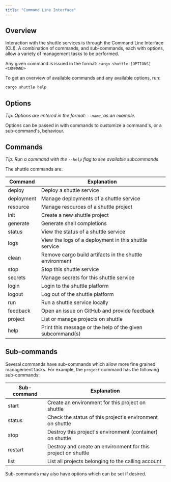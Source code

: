 ```yaml
---
title: "Command Line Interface"
---
```


## Overview

Interaction with the shuttle services is through the Command Line Interface (CLI).
A combination of commands, and sub-commands, each with options, allow a variety of management tasks to be performed.

Any given command is issued in the format: `cargo shuttle [OPTIONS] <COMMAND>`

To get an overview of available commands and any available options, run:

```bash
cargo shuttle help
```

## Options

*Tip: Options are entered in the format: `--name`, as an example.*

Options can be passed in with commands to customize a command's, or a sub-command's, behaviour.

## Commands

*Tip: Run a command with the `--help` flag to see available subcommands*

The shuttle commands are:

| Command    | Explanation |
| ---------- | ----------- |
| deploy     | Deploy a shuttle service |
| deployment | Manage deployments of a shuttle service |
| resource   | Manage resources of a shuttle project |
| init       | Create a new shuttle project |
| generate   | Generate shell completions |
| status     | View the status of a shuttle service |
| logs       | View the logs of a deployment in this shuttle service |
| clean      | Remove cargo build artifacts in the shuttle environment |
| stop       | Stop this shuttle service |
| secrets    | Manage secrets for this shuttle service |
| login      | Login to the shuttle platform |
| logout     | Log out of the shuttle platform |
| run        | Run a shuttle service locally |
| feedback   | Open an issue on GitHub and provide feedback |
| project    | List or manage projects on shuttle |
| help       | Print this message or the help of the given subcommand(s) |

## Sub-commands

Several commands have sub-commands which allow more fine grained management tasks.
For example, the `project` command has the following sub-commands:

| Sub-command | Explanation |
| ----------- | ----------- |
| start       | Create an environment for this project on shuttle |
| status      | Check the status of this project's environment on shuttle |
| stop        | Destroy this project's environment (container) on shuttle |
| restart     | Destroy and create an environment for this project on shuttle |
| list        | List all projects belonging to the calling account |

Sub-commands may also have options which can be set if desired.
